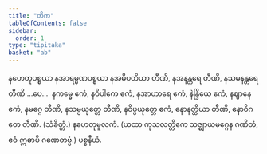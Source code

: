 ```yaml
---
title: "တိက"
tableOfContents: false
sidebar:
  order: 1
type: "tipitaka"
basket: "ab"
---
```



<DynamicBreadcrumb />

<Paragraph number="2144">
နဟေတုပစ္စယာ နအာရမ္မဏပစ္စယာ နအဓိပတိယာ တီဏိ, နအနန္တရေ တီဏိ, နသမနန္တရေ တီဏိ …ပေ…  နကမ္မေ ဧကံ, နဝိပါကေ ဧကံ, နအာဟာရေ ဧကံ, နဲန္ဒြိယေ ဧကံ, နဈာနေ ဧကံ, နမဂ္ဂေ တီဏိ, နသမ္ပယုတ္တေ တီဏိ, နဝိပ္ပယုတ္တေ ဧကံ, နောနတ္ထိယာ တီဏိ, နောဝိဂတေ တီဏိ. (သံခိတ္တံ.)

</Paragraph>

<Paragraph number="2145" type="center">
နဟေတုမူလကံ.


</Paragraph>

<Paragraph number="2146" type="center">
(ယထာ ကုသလတ္တိကေ သဇ္ဈာယမဂ္ဂေန ဂဏိတံ, ဧဝံ ဣဓာပိ ဂဏေတဗ္ဗံ.)

</Paragraph>

<Paragraph number="2147" type="center">
ပစ္စနီယံ.
</Paragraph>